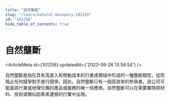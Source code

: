 ```yaml
---
title: "自然壟斷"
slug: "/learn/natural-monopoly-101256"
id: "101256"
hide_table_of_contents: true
---
```



# 自然壟斷

<ArticleMeta id={101256} updatedAt={'2023-09-26 13:58:54'} />
<div className='border-solid border-b border-t-0 my-4 border-[var(--ifm-color-gray-300)]' />

自然壟斷是指在具有高進入和啓動成本的行業或領域中形成的一種壟斷類型，從而阻止任何競爭對手進行競爭。因此，自然壟斷只有一個高效率的參與者。該公司可能是該行業或地理位置的產品或服務的唯一供應商。自然壟斷可以在需要獨特原材料、技術或類似因素來運營的行業中出現。
